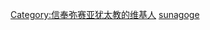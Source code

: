 {{Userbox
  |id=[[File:Messianic symbol.svg|25px]]
  |id-c=#e7f2fd 
  |info=这个用户信奉'''弥赛亚犹太教'''。
  |info-c=#e7f2fd 
  |border-c=lightsteelblue
}} <includeonly>
[[Category:信奉弥赛亚犹太教的维基人]]</includeonly><noinclude>
[[Category:宗教信仰用戶框模板|sunagoge]]
</noinclude>